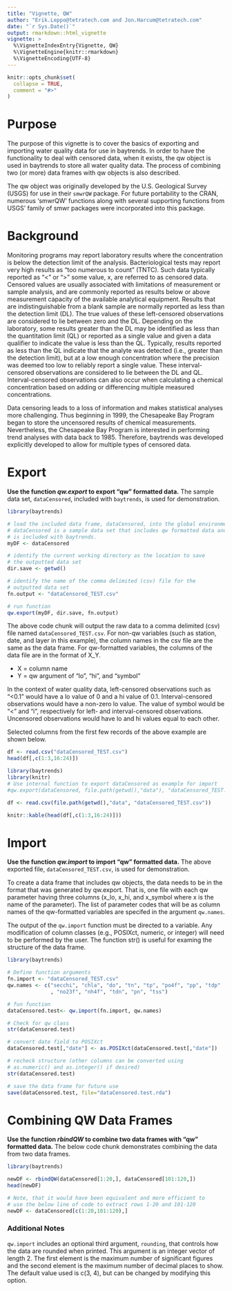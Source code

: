 ```yaml
---
title: "Vignette, QW"
author: "Erik.Leppo@tetratech.com and Jon.Harcum@tetratech.com"
date: "`r Sys.Date()`"
output: rmarkdown::html_vignette
vignette: >
  %\VignetteIndexEntry{Vignette, QW}
  %\VignetteEngine{knitr::rmarkdown}
  %\VignetteEncoding{UTF-8}
---
```

<!-- Data is in vignettes\data folder  -->
```r
knitr::opts_chunk$set(
  collapse = TRUE,
  comment = "#>"
)
```
# Purpose
The purpose of this vignette is to cover the basics of exporting and importing water quality data for use in baytrends. In order to have the functionality to deal with censored data, when it exists, the qw object is used in baytrends to store all water quality data. The process of combining two (or more) data frames with qw objects is also described.

The qw object was originally developed by the U.S. Geological Survey (USGS) for use in their `smwrQW` package. For future portability to the CRAN, numerous 'smwrQW' functions along with several supporting functions from USGS' family of smwr packages were incorporated into this package. 

# Background

Monitoring programs may report laboratory results where the concentration is below the detection limit of the analysis. Bacteriological tests may report very high results as "too numerous to count" (TNTC). Such data typically reported as "<" or ">" some value, x, are referred to as censored data. Censored values are usually associated with limitations of measurement or sample analysis, and are commonly reported as results below or above measurement capacity of the available analytical equipment. Results that are indistinguishable from a blank sample are normally reported as less than the detection limit (DL). The true values of these left-censored observations are considered to lie between zero and the DL.  Depending on the laboratory, some results greater than the DL may be identified as less than the quantitation limit (QL) or reported as a single value and given a data qualifier to indicate the value is less than the QL. Typically, results reported as less than the QL indicate that the analyte was detected (i.e., greater than the detection limit), but at a low enough concentration where the precision was deemed too low to reliably report a single value. These interval-censored observations are considered to lie between the DL and QL. Interval-censored observations can also occur when calculating a chemical concentration based on adding or differencing multiple measured concentrations.

Data censoring leads to a loss of information and makes statistical analyses more challenging. Thus beginning in 1999, the Chesapeake Bay Program began to store the uncensored results of chemical measurements. Nevertheless, the Chesapeake Bay Program is interested in performing trend analyses with data back to 1985. Therefore, baytrends was developed explicitly developed to allow for multiple types of censored data.

# Export
**Use the function *qw.export* to export "qw" formatted data.** The sample data set, `dataCensored`, included with `baytrends`, is used for demonstration. 

```r
library(baytrends)

# load the included data frame, dataCensored, into the global environment
# dataCensored is a sample data set that includes qw formatted data and
# is included with baytrends.
myDF <- dataCensored

# identify the current working directory as the location to save 
# the outputted data set
dir.save <- getwd()

# identify the name of the comma delimited (csv) file for the 
# outputted data set 
fn.output <- "dataCensored_TEST.csv" 

# run function
qw.export(myDF, dir.save, fn.output)
```
The above code chunk will output the raw data to a comma delimited (csv) file named `dataCensored_TEST.csv`. For non-qw variables (such as station, date, and layer in this example), the column names in the csv file are the same as the data frame. For qw-formatted variables, the columns of the data file are in the format of X_Y.  

* X = column name  
* Y = qw argument of "lo", "hi", and "symbol"  

In the context of water quality data, left-censored observations such as "<0.1" would have a lo value of 0 and a hi value of 0.1. Interval-censored observations would have a non-zero lo value. The value of symbol would be "<" and "i", respectively for left- and interval-censored observations. Uncensored observations would have lo and hi values equal to each other.  

Selected columns from the first few records of the above example are shown below.  
```r
df <- read.csv("dataCensored_TEST.csv")
head(df[,c(1:3,16:24)])
```

```r
library(baytrends)
library(knitr)
# Use internal function to export dataCensored as example for import
#qw.export(dataCensored, file.path(getwd(),"data"), "dataCensored_TEST.csv")

df <- read.csv(file.path(getwd(),"data", "dataCensored_TEST.csv"))

knitr::kable(head(df[,c(1:3,16:24)]))
```

# Import
**Use the function *qw.import* to import "qw" formatted data.** The above exported file, `dataCensored_TEST.csv`, is used for demonstration.  

To create a data frame that includes qw objects, the data needs to be in the format that was generated by qw.export. That is, one file with each qw parameter having three columns (x_lo, x_hi, and x_symbol where x is the name of the parameter). The list of parameter codes that will be as column names of the qw-formatted variables are specifed in the argument `qw.names`.   

The output of the `qw.import` function must be  directed to a variable. Any modification of column classes (e.g., POSIXct, numeric, or integer) will need to be performed by the user.  The function str() is useful for examing the structure of the data frame.

```r
library(baytrends)

# Define function arguments
fn.import <- "dataCensored_TEST.csv"
qw.names <- c("secchi", "chla", "do", "tn", "tp", "po4f", "pp", "tdp"
              , "no23f", "nh4f", "tdn", "pn", "tss")

# fun function 
dataCensored.test<- qw.import(fn.import, qw.names)

# Check for qw class
str(dataCensored.test)

# convert date field to POSIXct  
dataCensored.test[,"date"] <- as.POSIXct(dataCensored.test[,"date"])

# recheck structure (other columns can be converted using
# as.numeric() and as.integer() if desired)
str(dataCensored.test) 

# save the data frame for future use
save(dataCensored.test, file="dataCensored.test.rda")
```

# Combining QW Data Frames

**Use the function *rbindQW* to combine two data frames with "qw" formatted data.** The below code chunk demonstrates combining the data from two data frames.

```r
library(baytrends)

newDF <- rbindQW(dataCensored[1:20,], dataCensored[101:120,])
head(newDF)

# Note, that it would have been equivalent and more efficient to
# use the below line of code to extract rows 1-20 and 101-120
newDF <- dataCensored[c(1:20,101:120),]
```

### Additional Notes

`qw.import` includes an optional third argument, `rounding`, that controls how the data are rounded when printed. This argument is an integer vector of length 2. The first element is the maximum number of significant figures and the second element is the maximum number of decimal places to show. The default value used is c(3, 4), but can be changed by modifying this option.